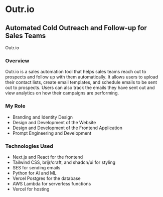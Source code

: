 

# <Breadcrumb href="/software" name="Software" /> Outr.io

## Automated Cold Outreach and Follow-up for Sales Teams

<div className="grid gap-3 pt-2 mt-12">
  <OutLink href="https://outr.io" desc="Check out the live site here">
    Outr.io
  </OutLink>
</div>

### Overview

Outr.io is a sales automation tool that helps sales teams reach out to prospects and follow up with them automatically. It allows users to upload their contact lists, create email templates, and schedule emails to be sent out to prospects. Users can also track the emails they have sent out and view analytics on how their campaigns are performing.

### My Role

- Branding and Identity Design
- Design and Development of the Website
- Design and Development of the Frontend Application
- Prompt Engineering and Development

### Technologies Used

- Next.js and React for the frontend
- Tailwind CSS, brijr/craft, and shadcn/ui for styling
- SES for sending emails
- Python for AI and ML
- Vercel Postgres for the database
- AWS Lambda for serverless functions
- Vercel for hosting

<LightboxImage
  src={One}
  alt="outr product image"
  caption="Outr product image.io Website designed and developed by me"
/>

<LightboxImage
  src={Three}
  alt="outr product image"
  caption="Dashboard displaying application data"
/>

<LightboxImage
  src={Zero}
  alt="outr product image"
  caption="Don't forget to login"
/>

<LightboxImage
  src={Two}
  alt="outr product image"
  caption="Contact list section"
/>

<LightboxImage
  src={Four}
  alt="outr product image"
  caption="Track emails sent to prospects"
/>

<LightboxImage
  src={Five}
  alt="outr product image"
  caption="Upload your contact lists as a CSV"
/>

<LightboxImage
  src={Six}
  alt="outr product image"
  caption="Light-mode supported too!"
/>

